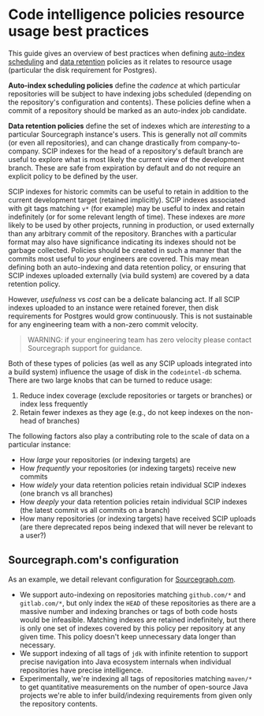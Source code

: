 # Code intelligence policies resource usage best practices

This guide gives an overview of best practices when defining [auto-index scheduling](/code_navigation/how-to/configure_auto_indexing) and [data retention](/code_navigation/how-to/configure_data_retention) policies as it relates to resource usage (particular the disk requirement for Postgres).

**Auto-index scheduling policies** define the _cadence_ at which particular repositories will be subject to have indexing jobs scheduled (depending on the repository's configuration and contents). These policies define when a commit of a repository should be marked as an auto-index job candidate.

**Data retention policies** define the set of indexes which are _interesting_ to a particular Sourcegraph instance's users. This is generally not *all* commits (or even all repositories), and can change drastically from company-to-company. SCIP indexes for the head of a repository's default branch are useful to explore what is most likely the current view of the development branch. These are safe from expiration by default and do not require an explicit policy to be defined by the user.

SCIP indexes for historic commits can be useful to retain in addition to the current development target (retained implicitly). SCIP indexes associated with git tags matching `v*` (for example) may be useful to index and retain indefinitely (or for some relevant length of time). These indexes are _more_ likely to be used by other projects, running in production, or used externally than any arbitrary commit of the repository. Branches with a particular format may also have significance indicating its indexes should not be garbage collected. Policies should be created in such a manner that the commits most useful to _your_ engineers are covered. This may mean defining both an auto-indexing and data retention policy, or ensuring that SCIP indexes uploaded externally (via build system) are covered by a data retention policy.

However, _usefulness_ vs _cost_ can be a delicate balancing act. If all SCIP indexes uploaded to an instance were retained forever, then disk requirements for Postgres would grow continuously. This is not sustainable for any engineering team with a non-zero commit velocity.

> WARNING: if your engineering team has zero velocity please contact Sourcegraph support for guidance.

Both of these types of policies (as well as any SCIP uploads integrated into a build system) influence the usage of disk in the `codeintel-db` schema. There are two large knobs that can be turned to reduce usage:

1. Reduce index coverage (exclude repositories or targets or branches) or index less frequently
2. Retain fewer indexes as they age (e.g., do not keep indexes on the non-head of branches)

The following factors also play a contributing role to the scale of data on a particular instance:

- How *large* your repositories (or indexing targets) are
- How *frequently* your repositories (or indexing targets) receive new commits
- How *widely* your data retention policies retain individual SCIP indexes (one branch vs all branches)
- How *deeply* your data retention policies retain individual SCIP indexes (the latest commit vs all commits on a branch)
- How many repositories (or indexing targets) have received SCIP uploads (are there deprecated repos being indexed that will never be relevant to a user?)

## Sourcegraph.com's configuration

As an example, we detail relevant configuration for [Sourcegraph.com](https://sourcegraph.com).

- We support auto-indexing on repositories matching `github.com/*` and `gitlab.com/*`, but only index the `HEAD` of these repositories as there are a massive number and indexing branches or tags of both code hosts would be infeasible. Matching indexes are retained indefinitely, but there is only one set of indexes covered by this policy per repository at any given time. This policy doesn't keep unnecessary data longer than necessary.
- We support indexing of all tags of `jdk` with infinite retention to support precise navigation into Java ecosystem internals when individual repositories have precise intelligence.
- Experimentally, we're indexing all tags of repositories matching `maven/*` to get quantitative measurements on the number of open-source Java projects we're able to infer build/indexing requirements from given only the repository contents.
